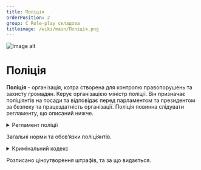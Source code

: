 ```yaml
---
title: Поліція
orderPosition: 2
group: C Role-play складова
titleimage: /wiki/main/Поліція.png
---
```


<img src='/wiki/main/Поліція1.png' width={500} height={500} className="topimage" alt="Image alt" />


# Поліція

**Поліція** - організація, котра створена для контролю правопорушень та захисту громадян. Керує організацією міністр поліції. Він призначає поліціянтів на посади та відповідає перед парламентом та президентом за безпеку та працездатність організації. Поліція повинна слідувати регламенту, що описаний нижче.


<details>
    <summary>Регламент поліції</summary>
    ## Регламент поліції

    1. **Загальні положення:**
    1.1. "Поліція Аметісу" є організацією, яка виконує роль поліції та забезпечує порядок та безпеку на сервері.
    1.2. Метою "Поліції Аметісу" є забезпечення безпеки, захисту прав та порядку для всіх гравців на сервері.
    1.3. Усі учасники організації повинні дотримуватися правил серверу і виконувати свої обов'язки відповідно до регламенту.
    2. **Структура організації:**
    2.1. "Поліція Аметісу" складається з керівництва і поліційних підрозділів.
    2.2. Керівництво організації забезпечує організаційну роботу, призначає посадових осіб і здійснює контроль за діяльністю.
    2.3. Поліційні підрозділи забезпечують патрулювання, реагують на порушення правил та здійснюють затримання порушників.
    3. **Права і обов'язки учасників:**
    3.1. Кожен поліціянт зобов’язаний виконувати накази парламенту. АЛЕ Прямим керівником залишається Міністр поліції (тобто його накази важливіші, тому якщо йдуть всупереч з вищими органами влади - виконуються).
    3.2 Кожен поліціянт зобов’язаний виконувати свої обов’язки повною мірою.
    3.3 Детективам дозволено не носити уніформу в буденних справах та при роботі. Але при урочистостях вони також повинні одягати уніформу.
    3.4 Детективи мають виконувати свою роботу з РП процесами при наявності інших гравців. Лише в крайніх випадках можна просто прописувати команди /co i та /co lookup.
    3.5 Кожен поліціянт повинен рапортувати щодо нестандартних подій своєму командиру.
    3.6 Детективи повинні виїжджати на всі виклики, невиконання роботи карається.
    3.7 Кожен поліціянт повинен знати закони Аметісу та Кримінальний Кодекс.
    3.8 Забороняється користуватися своїм положенням для отримання вигоди.
    3.9 Поважати інших працівників поліції, та допомагати у разі потреби.
    3.10 Під час роботи заборонено відриватися на свої справи та покидати роботу.
    3.11 Поліціянтам заборонено заарештовувати, застосовувати дубинку або наручники без явної на те причини.
    3.12 Поліціянт має право зупиняти гіперактивних людей на урочистих подіях (до мітингів та протестів це відносить лише, якщо мітингувальники переходять до фізичного насилля / контакту до поліціянтів або інших громадян.)
    4. **Процедури і процеси:**
    4.1. Керівництво організації встановлює процедури призначення посадових осіб і розгляду скарг і звернень.
    4.2. Поліційні підрозділи проводять патрулювання, встановлюють пости контролю і реагують на випадки порушень правил.
    4.3. Поліціянти  мають право затримувати порушників, збирати докази і передавати їх керівництву для подальшого розгляду.
    5. **Дисципліна та порядок:**
    5.1. Усі учасники повинні дотримуватися ієрархії, виконувати вказівки керівництва і поважати одне одного.
    5.2. За порушення правил серверу або регламенту, учасники можуть бути піддані дисциплінарній відповідальності, включаючи попередження або позбавлення посади.
    6. **Заключні положення:**
    6.1. Регламент може бути змінений або доповнений керівництвом організації за потреби, з обов'язковим повідомленням усіх учасників.
    6.2. Організація діє в межах правил сервера та обмежень, встановлених адміністрацією.
    6.3. "Поліція Аметісу" забезпечує безпеку і порядок на сервері, проте не несе відповідальність за  неігрові порушення.
</details>

Загальні норми та обов’язки поліціянтів.

<details>
    <summary>Кримінальний кодекс</summary>

    ## Кримінальний кодекс

    В цьому кодексі розписано ціноутворення штрафів від поліції.

    Правопорушення розділено на категорії, від A до D (A - легке правопорушення, D - тяжке правопорушення).



    <details>
        <summary><strong>Категорія А</strong></summary>

        За порушення цього рівня правопорушення вперше, громадянину видається попередження. Наступне таке правопорушення призведе до оштрафування.
        <aside>
            🚫 1. Вперше виписаний штраф буде обсягом 12 діамантів.
            2. Вдруге виписаний штраф буде обсягом 18 діамантів. Всі наступні зростатимуть на 6 діамантів.
        </aside>
    </details>
    <details>
        <summary><strong>Категорія A1</strong></summary>

        Більш тяжка форма категорії A. Попередження не видаються, штраф видається одразу особі, яка була ініціатором цього правопорушення.
        <aside>
            🚫 1. Вперше виписаний штраф буде обсягом 16 діамантів.
            2. Вдруге виписаний штраф буде обсягом 24 діаманта. Всі наступні зростатимуть на 8 діамантів.
        </aside>
    </details>
    <details>
        <summary><strong>Категорія B</strong></summary>

        Цій категорії підлягають гріфери та крадії. Попередження не видаються, штраф призначається з урахуванням обсягу нанесеної шкоди.
        <aside>
            🚫 1. Вперше виписаний штраф буде обсягом 32 діамантів.
            2. Вдруге виписаний штраф буде обсягом 64 діамантів. Всі наступні зростатимуть на 16 діамантів.
        </aside>
    </details>
    <details>
        <summary><strong>Категорія C</strong></summary>

        За порушення рівня C винуватця дозволено затримати (використавши дубинку та наручники) та утримувати в в’язниці, до з'ясування обставин. Правопорушнику надається право на один дзвінок адвокату. Після з’ясування обставин виписується штраф. Цій категорії підлягають злочини масових дій (масові вбивства, гріф в великому обсязі). Також, якщо шкода, яку правопорушник завдав гравцеві, бану не підлягає, то діє наступна система штрафів.
        <aside>
            🚫 1. Вперше виписаний штраф буде обсягом 48 діамантів.
            2. Вдруге виписаний штраф буде обсягом 128 діамантів. Всі наступні зростатимуть на 24 діаманта.
        </aside>
    </details>
    <details>
        <summary><strong>Категорія D</strong></summary>

        Категорія D являє більш тяжку форму категорії C та створена для позначення особливо небезпечних правопорушників. Ними займається підрозділ <strong>ВОП</strong>. Їхнє затримання має особливий пріоритет, адже вони несуть особливу загрозу серверу. В цю категорію входять громадяни, що не сплатили штрафи, які були призначені судом або іншими представниками військової поліції та правопорушники на яких подали в розшук. Якщо щось із цього пункту підходить під опис правопорушника, то його терміново потрібно доставити до в’язниці головного відділку поліції.
    </details>
    <details>
        <summary><strong>Як діють попередження?</strong></summary>

        Окрім штрафів, гравець може отримати й попередження, не більше одного у два тижні. У кожного гравця є репутація, яка заноситься до бази даних поліції.
        <aside>
            ⚠️ Якщо громадянин отримав штраф з двох різних категорій, то поліціянт має право виписати штраф по тяжчій категорії. Ціноутворення штрафів може змінюватися за бажанням потерпілого або від масштабу шкоди, нанесеної правопорушником. Також при невчасній сплаті штрафу, штраф зростає на 40% від штрафу. Також кожному правопорушнику надається право на адвоката.
        </aside>
    </details>



    <details>
     <summary> **Відповідність правил та категорій правопорушень** </summary>

        <table>
            <tr>
                <th>Категорія</th>
                <th>№ Правила якому підлягає правопорушення</th>
            </tr>
            <tr>
                <td>A</td>
                <td>Правила поведінки, №5</td>
            </tr>
            <tr>
                <td>A1</td>
                <td>Правила поведінки, №5 Правила гри, №1, №4</td>
            </tr>
            <tr>
                <td>B</td>
                <td>Правила гри, №1, №4, №6, №7, №9</td>
            </tr>
            <tr>
                <td>C</td>
                <td>Порушення категорії B з більшим впливом.</td>
            </tr>
            <tr>
                <td>D</td>
                <td>по ситуації, згідно категорії С та D</td>
            </tr>
        </table>
    </details>


    *Окрема подяка гравцю qwerew за допомогу в створенні **КК**.*
</details>



Розписано ціноутворення штрафів, та за що видається.